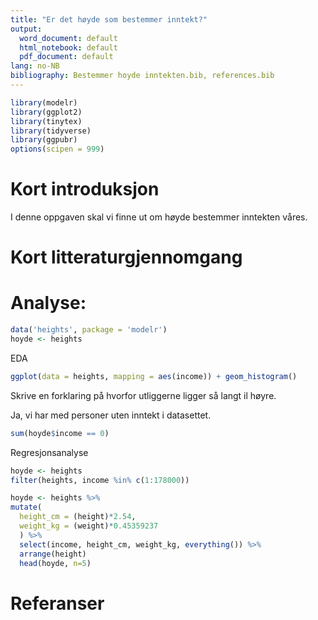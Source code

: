 ```yaml
---
title: "Er det høyde som bestemmer inntekt?"
output:
  word_document: default
  html_notebook: default
  pdf_document: default
lang: no-NB
bibliography: Bestemmer hoyde inntekten.bib, references.bib
---
```


```r
library(modelr)
library(ggplot2)
library(tinytex)
library(tidyverse)
library(ggpubr)
options(scipen = 999)
```

# Kort introduksjon

I denne oppgaven skal vi finne ut om høyde bestemmer inntekten våres.

# Kort litteraturgjennomgang

# Analyse:

```r
data('heights', package = 'modelr')
hoyde <- heights
```

EDA

```r
ggplot(data = heights, mapping = aes(income)) + geom_histogram()

```

Skrive en forklaring på hvorfor utliggerne ligger så langt il høyre.

Ja, vi har med personer uten inntekt i datasettet.

```r
sum(hoyde$income == 0)
```

Regresjonsanalyse

```r
hoyde <- heights
filter(heights, income %in% c(1:178000))
```

```r
hoyde <- heights %>% 
mutate(
  height_cm = (height)*2.54,
  weight_kg = (weight)*0.45359237
  ) %>%
  select(income, height_cm, weight_kg, everything()) %>%
  arrange(height)
  head(hoyde, n=5)
```



# Referanser




